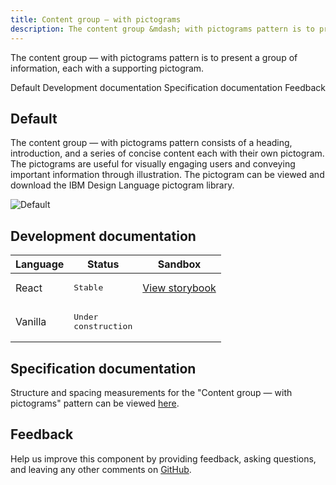 ```yaml
---
title: Content group – with pictograms 
description: The content group &mdash; with pictograms pattern is to present a group of information, each with a supporting pictogram.
---
```


<PageDescription>

The content group &mdash; with pictograms pattern is to present a group of information, each with a supporting pictogram.

</PageDescription>

<AnchorLinks>

<AnchorLink>Default</AnchorLink>
<AnchorLink>Development documentation</AnchorLink>
<AnchorLink>Specification documentation</AnchorLink>
<AnchorLink>Feedback</AnchorLink>

</AnchorLinks>

## Default
The content group &mdash; with pictograms pattern consists of a heading, introduction, and a series of concise content each with their own pictogram. The pictograms are useful for visually engaging users and conveying important information through illustration. The pictogram can be viewed and download the IBM Design Language pictogram library.

![Default](../../images/pattern/content-group-pictograms.jpg)


## Development documentation

| Language      | Status        | Sandbox                                                                              |
| ------------- | -----------   | ------------------------------------------------------------------------             |
| React         | <div><span class="bx--tag bx--tag--green"><pre>Stable</pre></span></div>        | [View storybook](https://ibmdotcom-react.mybluemix.net/?path=/story/patterns-blocks-contentgrouppictograms--default)     |
| Vanilla       | <div><span class="bx--tag bx--tag--cool-gray"><pre>Under construction</pre></span></div>  |

## Specification documentation

Structure and spacing measurements for the "Content group &mdash; with pictograms" pattern can be viewed [here](https://ibm.box.com/s/af11r4k5fv1wclv1yrl9aic5c68x29ra).

## Feedback

Help us improve this component by providing feedback, asking questions, and leaving any other comments on [GitHub](https://github.com/carbon-design-system/ibm-dotcom-library).
